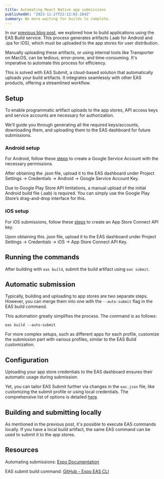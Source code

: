 ```yaml
---
title: Automating React Native app submissions
publishedAt: "2023-11-27T22:12:03.284Z"
summary: No more waiting for builds to complete.
---
```


In our [previous blog post](https://www.janez.tech/blog/eas-build), we explored how to build applications using the EAS Build service. This process generates artifacts (.aab for Android and .ipa for iOS), which must be uploaded to the app stores for user distribution.

Manually uploading these artifacts, or using internal tools like Transporter on MacOS, can be tedious, error-prone, and time-consuming. It's imperative to automate this process for efficiency.

This is solved with EAS Submit, a cloud-based solution that automatically uploads your build artifacts. It integrates seamlessly with other EAS products, offering a streamlined workflow.

## Setup

To enable programmatic artifact uploads to the app stores, API access keys and service accounts are necessary for authorization.

We’ll guide you through generating all the required keys/accounts, downloading them, and uploading them to the EAS dashboard for future submissions.

### Android setup

For Android, follow these [steps](https://docs.expo.dev/submit/android/) to create a Google Service Account with the necessary permissions.

After obtaining the .json file, upload it to the EAS dashboard under Project Settings -> Credentials -> Android -> Google Service Account Key.

<Callout emoji="💡">

Due to Google Play Store API limitations, a manual upload of the initial Android build file (.aab) is required. You can simply use the Google Play Store’s drag-and-drop interface for this.

</Callout>

### iOS setup

For iOS submissions, follow these [steps](https://docs.expo.dev/submit/ios/) to create an App Store Connect API key.

Upon obtaining this .json file, upload it to the EAS dashboard under Project Settings -> Credentials -> iOS -> App Store Connect API Key.

## Running the commands

After building with `eas build`, submit the build artifact using `eas submit`.

## Automatic submission

Typically, building and uploading to app stores are two separate steps. However, you can merge them into one with the `--auto-submit` flag in the EAS build command.

This automation greatly simplifies the process. The command is as follows:

`eas build --auto-submit`

<Callout emoji="💡">

For more complex setups, such as different apps for each profile, customize the submission part with various profiles, similar to the EAS Build customization.

</Callout>

## Configuration

Uploading your app store credentials to the EAS dashboard ensures their automatic usage during submission.

Yet, you can tailor EAS Submit further via changes in the `eas.json` file, like customizing the submit profile or using local credentials. The comprehensive list of options is detailed [here](https://docs.expo.dev/submit/eas-json/).

## Building and submitting locally

As mentioned in the previous post, it's possible to execute EAS commands locally. If you have a local build artifact, the same EAS command can be used to submit it to the app stores.

## Resources

Automating submissions: [Expo Documentation](https://docs.expo.dev/build/automate-submissions/)

EAS submit build command: [GitHub - Expo EAS CLI](https://github.com/expo/eas-cli#eas-submit)
